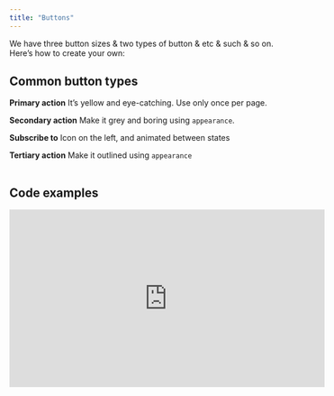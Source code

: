 ```yaml
---
title: "Buttons"
---
```


We have three button sizes & two types of button & etc & such & so on. Here’s how to create your own:

<Storybook element="Button" />

## Common button types

<table data-type="preview"><tbody>
  <StoryRow element="Button" template="primary" >

<strong>Primary action</strong>
It’s yellow and eye-catching. Use only once per page.

  </StoryRow>
  <StoryRow element="Button" template="primary">

<strong>Secondary action</strong>
Make it grey and boring using `appearance`.

  </StoryRow>
  <StoryRow element="Button" template="primary">

<strong>Subscribe to</strong>
Icon on the left, and animated between states

  </StoryRow>
  <StoryRow element="Button" template="primary">

<strong>Tertiary action</strong>
Make it outlined using `appearance`

  </StoryRow>
</tbody></table>

## Code examples

<iframe
  width="560"
  height="315"
  src="https://www.youtube.com/embed/4n0xNbfJLR8"
  frameborder="0"
  allowfullscreen
/>
